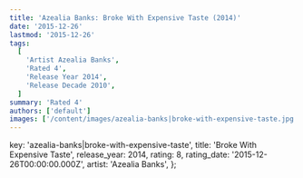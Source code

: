 ```yaml
---
title: 'Azealia Banks: Broke With Expensive Taste (2014)'
date: '2015-12-26'
lastmod: '2015-12-26'
tags:
  [
    'Artist Azealia Banks',
    'Rated 4',
    'Release Year 2014',
    'Release Decade 2010',
  ]
summary: 'Rated 4'
authors: ['default']
images: ['/content/images/azealia-banks|broke-with-expensive-taste.jpg']
---
```


  key: 'azealia-banks|broke-with-expensive-taste',
  title: 'Broke With Expensive Taste',
  release_year: 2014,
  rating: 8,
  rating_date: '2015-12-26T00:00:00.000Z',
  artist: 'Azealia Banks',
};

<MusicRating data={data} />
